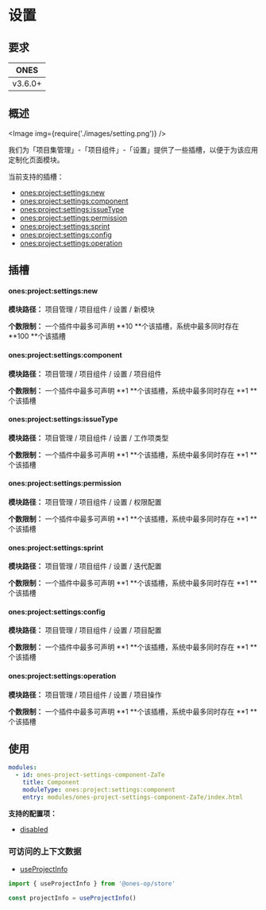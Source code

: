 
# 设置

## 要求

| **ONES** |
| :------: |
| v3.6.0+  |

## 概述

<Image img={require('./images/setting.png')} />

我们为「项目集管理」-「项目组件」-「设置」提供了一些插槽，以便于为该应用定制化页面模块。

当前支持的插槽：

- [ones:project:settings:new](#onesprojectsettingsnew)
- [ones:project:settings:component](#onesprojectsettingscomponent)
- [ones:project:settings:issueType](#onesprojectsettingsissuetype)
- [ones:project:settings:permission](#onesprojectsettingspermission)
- [ones:project:settings:sprint](#onesprojectsettingssprint)
- [ones:project:settings:config](#onesprojectsettingsconfig)
- [ones:project:settings:operation](#onesprojectsettingsoperation)

## 插槽

#### ones:project:settings:new

**模块路径：** 项目管理 / 项目组件 / 设置 / 新模块

**个数限制：** 一个插件中最多可声明 **10 **个该插槽，系统中最多同时存在 **100 **个该插槽

#### ones:project:settings:component

**模块路径：** 项目管理 / 项目组件 / 设置 / 项目组件

**个数限制：** 一个插件中最多可声明 **1 **个该插槽，系统中最多同时存在 **1 **个该插槽

#### ones:project:settings:issueType

**模块路径：** 项目管理 / 项目组件 / 设置 / 工作项类型

**个数限制：** 一个插件中最多可声明 **1 **个该插槽，系统中最多同时存在 **1 **个该插槽

#### ones:project:settings:permission

**模块路径：** 项目管理 / 项目组件 / 设置 / 权限配置

**个数限制：** 一个插件中最多可声明 **1 **个该插槽，系统中最多同时存在 **1 **个该插槽

#### ones:project:settings:sprint

**模块路径：** 项目管理 / 项目组件 / 设置 / 迭代配置

**个数限制：** 一个插件中最多可声明 **1 **个该插槽，系统中最多同时存在 **1 **个该插槽

#### ones:project:settings:config

**模块路径：** 项目管理 / 项目组件 / 设置 / 项目配置

**个数限制：** 一个插件中最多可声明 **1 **个该插槽，系统中最多同时存在 **1 **个该插槽

#### ones:project:settings:operation

**模块路径：** 项目管理 / 项目组件 / 设置 / 项目操作

**个数限制：** 一个插件中最多可声明 **1 **个该插槽，系统中最多同时存在 **1 **个该插槽

## 使用

```yaml
modules:
  - id: ones-project-settings-component-ZaTe
    title: Component
    moduleType: ones:project:settings:component
    entry: modules/ones-project-settings-component-ZaTe/index.html
```

**支持的配置项：**

- [disabled](../../../../../../reference/config/plugin.yaml#disabled)

### 可访问的上下文数据

- [useProjectInfo](../../../../../../reference/packages/store/store.md#useProjectInfo)

```ts
import { useProjectInfo } from '@ones-op/store'

const projectInfo = useProjectInfo()
```
